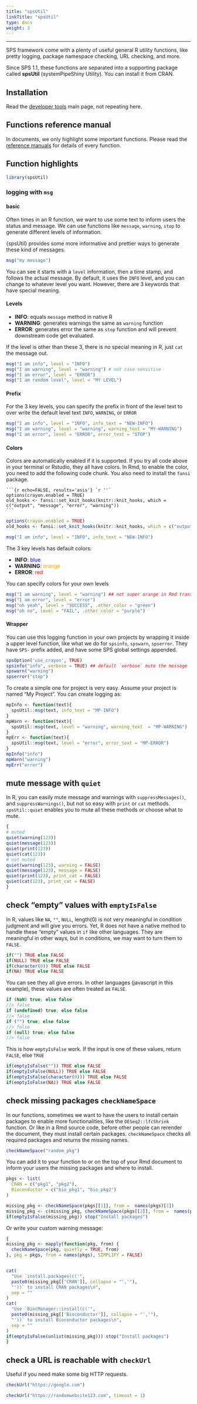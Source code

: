 ```yaml
---
title: "spsUtil"
linkTitle: "spsUtil"
type: docs
weight: 3
---
```

*****

SPS framework come with a plenty of useful general R utility functions, like 
pretty logging, package namespace checking, URL checking, and more.

Since SPS 1.1, these functions are separated into a supporting package called 
**spsUtil** (systemPipeShiny Utility). You can install it from CRAN.



## Installation 

Read the [developer tools](..) main page, not repeating here. 

## Functions reference manual
In documents, we only highlight some important functions. Please read 
the [reference manuals](/sps/sps_funcs) for details of every function. 


## Function highlights
```r
library(spsUtil)
```

### logging with `msg`

#### basic
Often times in an R function, we want to use some text to inform users the 
status and message. We can use functions like `message`, `warning`, `stop` to generate different 
levels of information. 

{spsUtil} provides some more informative and prettier ways to generate these kind of messages.

```r
msg("my message")
```
You can see it starts with a `level` information, then a time stamp, and follows the 
actual message. By default, it uses the `INFO` level, and you can change to whatever
level you want. However, there are 3 keywords that have special meaning.

#### Levels

- **INFO**: equals `message` method in native R
- **WARNING**: generates warnings the same as `warning` function
- **ERROR**: generates error the same as `stop` function and will prevent downstream 
  code get evaluated. 
  
If the level is other than these 3, there is no special meaning in R, just `cat`
the message out. 

```r
msg("I am info", level = "INFO")
msg("I am warning", level = "warning") # not case sensitive
msg("I am error", level = "ERROR")
msg("I am random level", level = "MY LEVEL")
```

#### Prefix
For the 3 key levels, you can specify the prefix in front of the level text to 
over write the default level text `INFO`, `WARNING`, or `ERROR`
```r
msg("I am info", level = "INFO", info_text = "NEW-INFO")
msg("I am warning", level = "warning", warning_text = "MY-WARNING")
msg("I am error", level = "ERROR", error_text = "STOP")
```

#### Colors
Colors are automatically enabled if it is supported. If you try all code above in 
your terminal or Rstudio, they all have colors. In Rmd, to enable the color, 
you need to add the following code chunk. You also need to install the `fansi` package.
````
```{r echo=FALSE, results='asis'} `r ''`
options(crayon.enabled = TRUE)
old_hooks <- fansi::set_knit_hooks(knitr::knit_hooks, which = c("output", "message", "error", "warning"))
```
````


```r
options(crayon.enabled = TRUE)
old_hooks <- fansi::set_knit_hooks(knitr::knit_hooks, which = c("output", "message", "error", "warning"))
```

```r
msg("I am info", level = "INFO", info_text = "NEW-INFO")
```

The 3 key levels has default colors:

- **INFO**: <span style="color:blue">blue</span>
- **WARNING**: <span style="color:orange">orange</span>
- **ERROR**: <span style="color:red">red</span>

You can specify colors for your own levels 
```r
msg("I am warning", level = "warning") ## not super orange in Rmd translation -_-=
msg("I am error", level = "error")
msg("oh yeah", level = "SUCCESS", .other_color = "green")
msg("oh no", level = "FAIL", .other_color = "purple")
```

#### Wrapper
You can use this logging function in your own projects by wrapping it inside a 
upper level function, like what we do for `spsinfo`, `spswarn`, `spserror`. They 
have `SPS-` prefix added, and have some SPS global settings appended.

```r
spsOption('use_crayon', TRUE)
spsinfo("info", verbose = TRUE) ## default `verbose` mute the message
spswarn("warning")
spserror("stop")
```

To create a simple one for project is very easy. Assume your project is named "My Project".
You can create logging as:

```r
mpInfo <- function(text){
  spsUtil::msg(text, info_text = "MP-INFO")
}
mpWarn <- function(text){
  spsUtil::msg(text, level = "warning", warning_text  = "MP-WARNING")
}
mpErr <- function(text){
  spsUtil::msg(text, level = "error", error_text = "MP-ERROR")
}
mpInfo("info")
mpWarn("warning")
mpErr("error")

```


## mute message with `quiet`
In R, you can easily mute message and warnings with `suppressMessages()`, and 
`suppressWarnings()`, but not so easy with `print` or `cat` methods. `spsUtil::quiet`
enables you to mute all these methods or choose what to mute.

```r
{
# muted
quiet(warning(123))
quiet(message(123))
quiet(print(123))
quiet(cat(123))
# not muted
quiet(warning(123), warning = FALSE)
quiet(message(123), message = FALSE)
quiet(print(123), print_cat = FALSE)
quiet(cat(123), print_cat = FALSE)
}
```

## check "empty" values with `emptyIsFalse`
In R, values like `NA`, `""`, `NULL`, length(0) is not very meaningful in 
condition judgment and will give you errors. Yet, R does not have a native 
method to handle these "empty" values in `if` like other languages. They are 
meaningful in other ways, but in conditions, we may want to turn them to `FALSE`.

```r
if("") TRUE else FALSE
if(NULL) TRUE else FALSE
if(character(0)) TRUE else FALSE
if(NA) TRUE else FALSE
```

You can see they all give errors. In other languages (javascript in this example), 
these values are often treated as `FALSE`. 

```js
if (NaN) true; else false
//> false
if (undefined) true; else false
//> false
if ("") true; else false
//> false
if (null) true; else false
//> false
```

This is how `emptyIsFalse`
work. If the input is one of these values, return `FALSE`, else `TRUE`

```r
if(emptyIsFalse("")) TRUE else FALSE
if(emptyIsFalse(NULL)) TRUE else FALSE
if(emptyIsFalse(character(0))) TRUE else FALSE
if(emptyIsFalse(NA)) TRUE else FALSE
```


## check missing packages `checkNameSpace`
In our functions, sometimes we want to have the users to install certain packages
to enable more functionalities, like the `DESeq2::lfcShrink` function. Or like 
in a Rmd source code, before other people can rerender the document, they must 
install certain packages. `checkNameSpace` checks all required packages and returns
the missing names. 

```r
checkNameSpace("random_pkg")
```

You can add it to your function to or on the top of your Rmd document to inform 
your users the missing packages and where to install.

```r
pkgs <- list(
  CRAN = c("pkg1", "pkg2"),
  Bioconductor = c("bio_pkg1", "bio_pkg2")
)

missing_pkg <- checkNameSpace(pkgs[[1]], from =  names(pkgs)[1])
missing_pkg <- c(missing_pkg, checkNameSpace(pkgs[[2]], from =  names(pkgs)[2]))
if(emptyIsFalse(missing_pkg)) stop("Install packages")
```

Or write your custom warning message:
```r
{
missing_pkg <- mapply(function(pkg, from) {
  checkNameSpace(pkg, quietly = TRUE, from)
}, pkg = pkgs, from = names(pkgs), SIMPLIFY = FALSE)


cat(
  "Use `install.packages(c('", 
  paste0(missing_pkg[['CRAN']], collapse = "','"), 
  "'))` to install CRAN packages\n", 
  sep = ""
)
cat(
  "Use `BiocManager::install(c('", 
  paste0(missing_pkg[['Bioconductor']], collapse = "','"), 
  "'))` to install Bioconductor packages\n", 
  sep = ""
)
if(emptyIsFalse(unlist(missing_pkg))) stop("Install packages")
}
```

## check a URL is reachable with `checkUrl`
Useful if you need make some big HTTP requests. 

```r
checkUrl("https://google.com")

checkUrl("https://randomwebsite123.com", timeout = 1)
```



